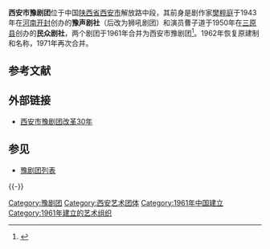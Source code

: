 '''西安市豫剧团'''位于中国[[陕西省|陕西省]][[西安市|西安市]]解放路中段，其前身是剧作家[[樊粹庭|樊粹庭]]于1943年在[[河南|河南]][[开封|开封]]创办的'''豫声剧社'''（后改为狮吼剧团）和演员曹子道于1950年在[[三原县|三原县]]创办的'''民众剧社'''，两个剧团于1961年合并为西安市豫剧团<ref>{{cite web |url = http://life.cnwest.com/content/2006-08/23/content_283080.htm |title = 各地剧种在陕西的发展——豫剧 |website = [[西部网|西部网]] |date = 2006-08-23 |language = zh-Hans |deadurl = yes |archiveurl = https://web.archive.org/web/20160304194124/http://life.cnwest.com/content/2006-08/23/content_283080.htm |archivedate = 2016-03-04 |df =  |access-date = 2011-12-16 }}</ref>。1962年恢复原建制和名称，1971年再次合并。

== 参考文献 ==
{{Reflist}}

== 外部链接 ==
*[http://www.xijucn.com/html/yuju/20090610/9510.html 西安市豫剧团改革30年] {{Wayback|url=http://www.xijucn.com/html/yuju/20090610/9510.html |date=20100404062009 }}

== 参见 ==
{{Portal box|西安|戏剧}}
* [[豫剧团列表|豫剧团列表]]

{{-}}
{{豫剧名角}}

[[Category:豫剧团|Category:豫剧团]]
[[Category:西安艺术团体|Category:西安艺术团体]]
[[Category:1961年中国建立|Category:1961年中国建立]]
[[Category:1961年建立的艺术组织|Category:1961年建立的艺术组织]]
